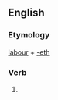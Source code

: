 ==English==

===Etymology===
[[labour]] + [[-eth]]

===Verb===
{{infl|en|verb form}}

# {{archaic third-person singular of|labour}}